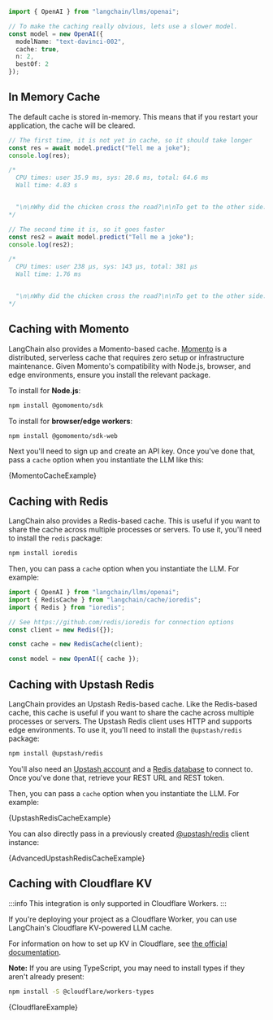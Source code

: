 
```typescript
import { OpenAI } from "langchain/llms/openai";

// To make the caching really obvious, lets use a slower model.
const model = new OpenAI({
  modelName: "text-davinci-002",
  cache: true,
  n: 2,
  bestOf: 2
});
```

## In Memory Cache

The default cache is stored in-memory. This means that if you restart your application, the cache will be cleared.

```typescript
// The first time, it is not yet in cache, so it should take longer
const res = await model.predict("Tell me a joke");
console.log(res);

/*
  CPU times: user 35.9 ms, sys: 28.6 ms, total: 64.6 ms
  Wall time: 4.83 s


  "\n\nWhy did the chicken cross the road?\n\nTo get to the other side."
*/
```


```typescript
// The second time it is, so it goes faster
const res2 = await model.predict("Tell me a joke");
console.log(res2);

/*
  CPU times: user 238 µs, sys: 143 µs, total: 381 µs
  Wall time: 1.76 ms


  "\n\nWhy did the chicken cross the road?\n\nTo get to the other side."
*/
```

## Caching with Momento

LangChain also provides a Momento-based cache. [Momento](https://gomomento.com) is a distributed, serverless cache that requires zero setup or infrastructure maintenance. Given Momento's compatibility with Node.js, browser, and edge environments, ensure you install the relevant package.

To install for **Node.js**:
```bash npm2yarn
npm install @gomomento/sdk
```

To install for **browser/edge workers**:
```bash npm2yarn
npm install @gomomento/sdk-web
```

Next you'll need to sign up and create an API key. Once you've done that, pass a `cache` option when you instantiate the LLM like this:


<CodeBlock language="typescript">{MomentoCacheExample}</CodeBlock>

## Caching with Redis

LangChain also provides a Redis-based cache. This is useful if you want to share the cache across multiple processes or servers. To use it, you'll need to install the `redis` package:

```bash npm2yarn
npm install ioredis
```

Then, you can pass a `cache` option when you instantiate the LLM. For example:

```typescript
import { OpenAI } from "langchain/llms/openai";
import { RedisCache } from "langchain/cache/ioredis";
import { Redis } from "ioredis";

// See https://github.com/redis/ioredis for connection options
const client = new Redis({});

const cache = new RedisCache(client);

const model = new OpenAI({ cache });
```

## Caching with Upstash Redis

LangChain provides an Upstash Redis-based cache. Like the Redis-based cache, this cache is useful if you want to share the cache across multiple processes or servers. The Upstash Redis client uses HTTP and supports edge environments. To use it, you'll need to install the `@upstash/redis` package:

```bash npm2yarn
npm install @upstash/redis
```

You'll also need an [Upstash account](https://docs.upstash.com/redis#create-account) and a [Redis database](https://docs.upstash.com/redis#create-a-database) to connect to. Once you've done that, retrieve your REST URL and REST token.

Then, you can pass a `cache` option when you instantiate the LLM. For example:


<CodeBlock language="typescript">{UpstashRedisCacheExample}</CodeBlock>

You can also directly pass in a previously created [@upstash/redis](https://docs.upstash.com/redis/sdks/javascriptsdk/overview) client instance:


<CodeBlock language="typescript">{AdvancedUpstashRedisCacheExample}</CodeBlock>

## Caching with Cloudflare KV

:::info
This integration is only supported in Cloudflare Workers.
:::

If you're deploying your project as a Cloudflare Worker, you can use LangChain's Cloudflare KV-powered LLM cache.

For information on how to set up KV in Cloudflare, see [the official documentation](https://developers.cloudflare.com/kv/).

**Note:** If you are using TypeScript, you may need to install types if they aren't already present:

```bash npm2yarn
npm install -S @cloudflare/workers-types
```


<CodeBlock language="typescript">{CloudflareExample}</CodeBlock>
